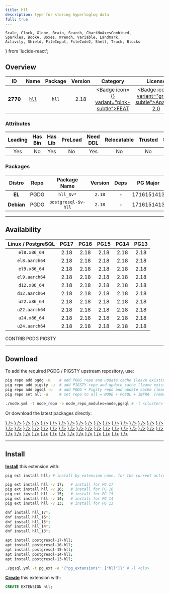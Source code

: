 ```yaml
---
title: hll
description: type for storing hyperloglog data
full: true
---
```


    Scale, Clock, Globe, Brain, Search, ChartNoAxesCombined,
    Sparkles, BookA, Boxes, Wrench, Variable, Landmark,
    Activity, Shield, FileInput, FileCode2, Shell, Truck, Blocks
} from 'lucide-react';

## Overview

| <TooltipIconButton tooltip="Extension unique identifier" side="top">ID</TooltipIconButton> | <TooltipIconButton tooltip="Extension name" side="top">Name</TooltipIconButton> | <TooltipIconButton tooltip="Package name for installation" side="top">Package</TooltipIconButton> | <TooltipIconButton tooltip="Latest available extension version" side="top">Version</TooltipIconButton> | <TooltipIconButton tooltip="Extension category" side="top">Category</TooltipIconButton> | <TooltipIconButton tooltip="Open source license" side="top">License</TooltipIconButton> | <TooltipIconButton tooltip="Programming language" side="top">Lang</TooltipIconButton> |
|:--------:|:--------:|:----------:|:--------------:|:---------------------------------------:|:------------------------------------------------------:|:----:|
| **2770** | [`hll`](https://github.com/citusdata/postgresql-hll) | `hll` | 2.18 | <a href="/ext/feat" className="no-underline"><Badge icon={<Sparkles />} variant="pink-subtle">FEAT</Badge></a> | <a href="/ext/list/license#apache-20" className="no-underline"><Badge icon={<Scale />} variant="green-subtle">Apache-2.0</Badge></a> | <a href="/ext/list/lang#c-1"><Badge icon={<FileCode2 />} variant="purple-subtle">C++</Badge></a> |

### Attributes

| <TooltipIconButton tooltip="The Primary Leading extension in the Package" side="top">Leading</TooltipIconButton> | <TooltipIconButton tooltip="Contains binary utils" side="top">Has Bin</TooltipIconButton> | <TooltipIconButton tooltip="Contains .so shared library files" side="top">Has Lib</TooltipIconButton> | <TooltipIconButton tooltip="Requires preloading via shared_preload_libraries" side="top">PreLoad</TooltipIconButton> | <TooltipIconButton tooltip="Requires CREATE EXTENSION DDL command" side="top">Need DDL</TooltipIconButton> | <TooltipIconButton tooltip="Can be installed in any schema" side="top">Relocatable</TooltipIconButton> | <TooltipIconButton tooltip="Can be created by non-superuser" side="top">Trusted</TooltipIconButton> | <TooltipIconButton tooltip="Schemas used by this extension" side="top">Schemas</TooltipIconButton> |
|:-------:|:-------:|:-------:|:-------:|:--------:|:-----------:|:-------:|:-------:|
| Yes | No | Yes | No | Yes | No | No | - |

### Packages

| <TooltipIconButton tooltip="Linux distribution family, EL or Debian" side="top">Distro</TooltipIconButton> | <TooltipIconButton tooltip="Package repository" side="top">Repo</TooltipIconButton> | <TooltipIconButton tooltip="The RPM/DEB Package Name Pattern (replace $v with real pg major)" side="top">Package Name</TooltipIconButton> | <TooltipIconButton tooltip="Latest package version" side="top">Version</TooltipIconButton> | <TooltipIconButton tooltip="RPM/DEB Package dependencies" side="top">Deps</TooltipIconButton> | <TooltipIconButton tooltip="Available in these PostgreSQL Major Versions" side="top">PG Major</TooltipIconButton> |
|:----------:|:--------:|:------------------------:|:-----------:|:------------:|:------------------:|
|   **EL**   | <Badge variant="blue-subtle"><span className="font-bold">PGDG</span></Badge> | `hll_$v*` | `2.18` | - | <Badge variant="green-subtle">17</Badge><Badge variant="green-subtle">16</Badge><Badge variant="green-subtle">15</Badge><Badge variant="green-subtle">14</Badge><Badge variant="green-subtle">13</Badge> |
| **Debian** | <Badge variant="blue-subtle"><span className="font-bold">PGDG</span></Badge> | `postgresql-$v-hll` | `2.18` | - | <Badge variant="green-subtle">17</Badge><Badge variant="green-subtle">16</Badge><Badge variant="green-subtle">15</Badge><Badge variant="green-subtle">14</Badge><Badge variant="green-subtle">13</Badge> |



------

## Availability

| <TooltipIconButton tooltip="Linux Distro Arch / PostgreSQL Major Version" side="top">Linux / PostgreSQL </TooltipIconButton> | **PG17** | **PG16** | **PG15** | **PG14** | **PG13** |
|:-----:|:-----:|:-----:|:-----:|:-----:|:-----:|
| `el8.x86_64` | <Badge variant="blue-subtle">2.18</Badge> | <Badge variant="blue-subtle">2.18</Badge> | <Badge variant="blue-subtle">2.18</Badge> | <Badge variant="blue-subtle">2.18</Badge> | <Badge variant="blue-subtle">2.18</Badge> |
| `el8.aarch64` | <Badge variant="blue-subtle">2.18</Badge> | <Badge variant="blue-subtle">2.18</Badge> | <Badge variant="blue-subtle">2.18</Badge> | <Badge variant="blue-subtle">2.18</Badge> | <Badge variant="blue-subtle">2.18</Badge> |
| `el9.x86_64` | <Badge variant="blue-subtle">2.18</Badge> | <Badge variant="blue-subtle">2.18</Badge> | <Badge variant="blue-subtle">2.18</Badge> | <Badge variant="blue-subtle">2.18</Badge> | <Badge variant="blue-subtle">2.18</Badge> |
| `el9.aarch64` | <Badge variant="blue-subtle">2.18</Badge> | <Badge variant="blue-subtle">2.18</Badge> | <Badge variant="blue-subtle">2.18</Badge> | <Badge variant="blue-subtle">2.18</Badge> | <Badge variant="blue-subtle">2.18</Badge> |
| `d12.x86_64` | <Badge variant="blue-subtle">2.18</Badge> | <Badge variant="blue-subtle">2.18</Badge> | <Badge variant="blue-subtle">2.18</Badge> | <Badge variant="blue-subtle">2.18</Badge> | <Badge variant="blue-subtle">2.18</Badge> |
| `d12.aarch64` | <Badge variant="blue-subtle">2.18</Badge> | <Badge variant="blue-subtle">2.18</Badge> | <Badge variant="blue-subtle">2.18</Badge> | <Badge variant="blue-subtle">2.18</Badge> | <Badge variant="blue-subtle">2.18</Badge> |
| `u22.x86_64` | <Badge variant="blue-subtle">2.18</Badge> | <Badge variant="blue-subtle">2.18</Badge> | <Badge variant="blue-subtle">2.18</Badge> | <Badge variant="blue-subtle">2.18</Badge> | <Badge variant="blue-subtle">2.18</Badge> |
| `u22.aarch64` | <Badge variant="blue-subtle">2.18</Badge> | <Badge variant="blue-subtle">2.18</Badge> | <Badge variant="blue-subtle">2.18</Badge> | <Badge variant="blue-subtle">2.18</Badge> | <Badge variant="blue-subtle">2.18</Badge> |
| `u24.x86_64` | <Badge variant="blue-subtle">2.18</Badge> | <Badge variant="blue-subtle">2.18</Badge> | <Badge variant="blue-subtle">2.18</Badge> | <Badge variant="blue-subtle">2.18</Badge> | <Badge variant="blue-subtle">2.18</Badge> |
| `u24.aarch64` | <Badge variant="blue-subtle">2.18</Badge> | <Badge variant="blue-subtle">2.18</Badge> | <Badge variant="blue-subtle">2.18</Badge> | <Badge variant="blue-subtle">2.18</Badge> | <Badge variant="blue-subtle">2.18</Badge> |

<Badge variant="green-subtle"><span className="font-black">CONTRIB</span></Badge> <Badge variant="blue-subtle"><span className="font-black">PGDG</span></Badge> <Badge variant="amber-subtle"><span className="font-black">PIGSTY</span></Badge>

------

## Download

To add the required PGDG / PIGSTY upstream repository, use:

```bash tab="pig"
pig repo add pgdg -u    # add PGDG repo and update cache (leave existing repos)
pig repo add pigsty -u  # add PIGSTY repo and update cache (leave existing repos)
pig repo add pgsql -u   # add PGDG + Pigsty repo and update cache (leave existing repos)
pig repo set all -u     # set repo to all = NODE + PGSQL + INFRA  (remove existing repos)
```
```bash tab="pigsty"
./node.yml -t node_repo -e node_repo_modules=node,pgsql # -l <cluster>
```

Or download the latest packages directly:

<Files>
    <Folder name="el8.x86_64">
        <a href="https://download.postgresql.org/pub/repos/yum/17/redhat/rhel-8-x86_64/hll_17-2.18-2PGDG.rhel8.x86_64.rpm"><File name="hll_17-2.18-2PGDG.rhel8.x86_64.rpm" icon={<Package className="text-emerald-500" />} /></a>
        <a href="https://download.postgresql.org/pub/repos/yum/16/redhat/rhel-8-x86_64/hll_16-2.18-1PGDG.rhel8.x86_64.rpm"><File name="hll_16-2.18-1PGDG.rhel8.x86_64.rpm" icon={<Package className="text-emerald-500" />} /></a>
        <a href="https://download.postgresql.org/pub/repos/yum/15/redhat/rhel-8-x86_64/hll_15-2.18-1PGDG.rhel8.x86_64.rpm"><File name="hll_15-2.18-1PGDG.rhel8.x86_64.rpm" icon={<Package className="text-emerald-500" />} /></a>
        <a href="https://download.postgresql.org/pub/repos/yum/14/redhat/rhel-8-x86_64/hll_14-2.18-1PGDG.rhel8.x86_64.rpm"><File name="hll_14-2.18-1PGDG.rhel8.x86_64.rpm" icon={<Package className="text-emerald-500" />} /></a>
        <a href="https://download.postgresql.org/pub/repos/yum/13/redhat/rhel-8-x86_64/hll_13-2.18-1PGDG.rhel8.x86_64.rpm"><File name="hll_13-2.18-1PGDG.rhel8.x86_64.rpm" icon={<Package className="text-emerald-500" />} /></a>
    </Folder>
    <Folder name="el8.aarch64">
        <a href="https://download.postgresql.org/pub/repos/yum/17/redhat/rhel-8-aarch64/hll_17-2.18-2PGDG.rhel8.aarch64.rpm"><File name="hll_17-2.18-2PGDG.rhel8.aarch64.rpm" icon={<Package className="text-orange-500" />} /></a>
        <a href="https://download.postgresql.org/pub/repos/yum/16/redhat/rhel-8-aarch64/hll_16-2.18-1PGDG.rhel8.aarch64.rpm"><File name="hll_16-2.18-1PGDG.rhel8.aarch64.rpm" icon={<Package className="text-orange-500" />} /></a>
        <a href="https://download.postgresql.org/pub/repos/yum/15/redhat/rhel-8-aarch64/hll_15-2.18-1PGDG.rhel8.aarch64.rpm"><File name="hll_15-2.18-1PGDG.rhel8.aarch64.rpm" icon={<Package className="text-orange-500" />} /></a>
        <a href="https://download.postgresql.org/pub/repos/yum/14/redhat/rhel-8-aarch64/hll_14-2.18-1PGDG.rhel8.aarch64.rpm"><File name="hll_14-2.18-1PGDG.rhel8.aarch64.rpm" icon={<Package className="text-orange-500" />} /></a>
        <a href="https://download.postgresql.org/pub/repos/yum/13/redhat/rhel-8-aarch64/hll_13-2.18-1PGDG.rhel8.aarch64.rpm"><File name="hll_13-2.18-1PGDG.rhel8.aarch64.rpm" icon={<Package className="text-orange-500" />} /></a>
    </Folder>
    <Folder name="el9.x86_64">
        <a href="https://download.postgresql.org/pub/repos/yum/17/redhat/rhel-9-x86_64/hll_17-2.18-2PGDG.rhel9.x86_64.rpm"><File name="hll_17-2.18-2PGDG.rhel9.x86_64.rpm" icon={<Package className="text-emerald-500" />} /></a>
        <a href="https://download.postgresql.org/pub/repos/yum/16/redhat/rhel-9-x86_64/hll_16-2.18-1PGDG.rhel9.x86_64.rpm"><File name="hll_16-2.18-1PGDG.rhel9.x86_64.rpm" icon={<Package className="text-emerald-500" />} /></a>
        <a href="https://download.postgresql.org/pub/repos/yum/15/redhat/rhel-9-x86_64/hll_15-2.18-1PGDG.rhel9.x86_64.rpm"><File name="hll_15-2.18-1PGDG.rhel9.x86_64.rpm" icon={<Package className="text-emerald-500" />} /></a>
        <a href="https://download.postgresql.org/pub/repos/yum/14/redhat/rhel-9-x86_64/hll_14-2.18-1PGDG.rhel9.x86_64.rpm"><File name="hll_14-2.18-1PGDG.rhel9.x86_64.rpm" icon={<Package className="text-emerald-500" />} /></a>
        <a href="https://download.postgresql.org/pub/repos/yum/13/redhat/rhel-9-x86_64/hll_13-2.18-1PGDG.rhel9.x86_64.rpm"><File name="hll_13-2.18-1PGDG.rhel9.x86_64.rpm" icon={<Package className="text-emerald-500" />} /></a>
    </Folder>
    <Folder name="el9.aarch64">
        <a href="https://download.postgresql.org/pub/repos/yum/17/redhat/rhel-9-aarch64/hll_17-2.18-2PGDG.rhel9.aarch64.rpm"><File name="hll_17-2.18-2PGDG.rhel9.aarch64.rpm" icon={<Package className="text-orange-500" />} /></a>
        <a href="https://download.postgresql.org/pub/repos/yum/16/redhat/rhel-9-aarch64/hll_16-2.18-1PGDG.rhel9.aarch64.rpm"><File name="hll_16-2.18-1PGDG.rhel9.aarch64.rpm" icon={<Package className="text-orange-500" />} /></a>
        <a href="https://download.postgresql.org/pub/repos/yum/15/redhat/rhel-9-aarch64/hll_15-2.18-1PGDG.rhel9.aarch64.rpm"><File name="hll_15-2.18-1PGDG.rhel9.aarch64.rpm" icon={<Package className="text-orange-500" />} /></a>
        <a href="https://download.postgresql.org/pub/repos/yum/14/redhat/rhel-9-aarch64/hll_14-2.18-1PGDG.rhel9.aarch64.rpm"><File name="hll_14-2.18-1PGDG.rhel9.aarch64.rpm" icon={<Package className="text-orange-500" />} /></a>
        <a href="https://download.postgresql.org/pub/repos/yum/13/redhat/rhel-9-aarch64/hll_13-2.18-1PGDG.rhel9.aarch64.rpm"><File name="hll_13-2.18-1PGDG.rhel9.aarch64.rpm" icon={<Package className="text-orange-500" />} /></a>
    </Folder>
    <Folder name="d12.x86_64">
        <a href="https://apt.postgresql.org/pub/repos/apt/pool/main/p/postgresql-hll/postgresql-17-hll_2.18-2.pgdg120+1_arm64.deb"><File name="postgresql-17-hll_2.18-2.pgdg120+1_arm64.deb" icon={<Box className="text-emerald-500" />} /></a>
        <a href="https://apt.postgresql.org/pub/repos/apt/pool/main/p/postgresql-hll/postgresql-16-hll_2.18-2.pgdg120+1_arm64.deb"><File name="postgresql-16-hll_2.18-2.pgdg120+1_arm64.deb" icon={<Box className="text-emerald-500" />} /></a>
        <a href="https://apt.postgresql.org/pub/repos/apt/pool/main/p/postgresql-hll/postgresql-15-hll_2.18-2.pgdg120+1_arm64.deb"><File name="postgresql-15-hll_2.18-2.pgdg120+1_arm64.deb" icon={<Box className="text-emerald-500" />} /></a>
        <a href="https://apt.postgresql.org/pub/repos/apt/pool/main/p/postgresql-hll/postgresql-14-hll_2.18-2.pgdg120+1_arm64.deb"><File name="postgresql-14-hll_2.18-2.pgdg120+1_arm64.deb" icon={<Box className="text-emerald-500" />} /></a>
        <a href="https://apt.postgresql.org/pub/repos/apt/pool/main/p/postgresql-hll/postgresql-13-hll_2.18-2.pgdg120+1_arm64.deb"><File name="postgresql-13-hll_2.18-2.pgdg120+1_arm64.deb" icon={<Box className="text-emerald-500" />} /></a>
    </Folder>
    <Folder name="d12.aarch64">
        <a href="https://apt.postgresql.org/pub/repos/apt/pool/main/p/postgresql-hll/postgresql-17-hll_2.18-2.pgdg120+1_amd64.deb"><File name="postgresql-17-hll_2.18-2.pgdg120+1_amd64.deb" icon={<Box className="text-orange-500" />} /></a>
        <a href="https://apt.postgresql.org/pub/repos/apt/pool/main/p/postgresql-hll/postgresql-16-hll_2.18-2.pgdg120+1_amd64.deb"><File name="postgresql-16-hll_2.18-2.pgdg120+1_amd64.deb" icon={<Box className="text-orange-500" />} /></a>
        <a href="https://apt.postgresql.org/pub/repos/apt/pool/main/p/postgresql-hll/postgresql-15-hll_2.18-2.pgdg120+1_amd64.deb"><File name="postgresql-15-hll_2.18-2.pgdg120+1_amd64.deb" icon={<Box className="text-orange-500" />} /></a>
        <a href="https://apt.postgresql.org/pub/repos/apt/pool/main/p/postgresql-hll/postgresql-14-hll_2.18-2.pgdg120+1_amd64.deb"><File name="postgresql-14-hll_2.18-2.pgdg120+1_amd64.deb" icon={<Box className="text-orange-500" />} /></a>
        <a href="https://apt.postgresql.org/pub/repos/apt/pool/main/p/postgresql-hll/postgresql-13-hll_2.18-2.pgdg120+1_amd64.deb"><File name="postgresql-13-hll_2.18-2.pgdg120+1_amd64.deb" icon={<Box className="text-orange-500" />} /></a>
    </Folder>
    <Folder name="u22.x86_64">
        <a href="https://apt.postgresql.org/pub/repos/apt/pool/main/p/postgresql-hll/postgresql-17-hll_2.18-2.pgdg22.04+1_amd64.deb"><File name="postgresql-17-hll_2.18-2.pgdg22.04+1_amd64.deb" icon={<Box className="text-emerald-500" />} /></a>
        <a href="https://apt.postgresql.org/pub/repos/apt/pool/main/p/postgresql-hll/postgresql-16-hll_2.18-2.pgdg22.04+1_amd64.deb"><File name="postgresql-16-hll_2.18-2.pgdg22.04+1_amd64.deb" icon={<Box className="text-emerald-500" />} /></a>
        <a href="https://apt.postgresql.org/pub/repos/apt/pool/main/p/postgresql-hll/postgresql-15-hll_2.18-2.pgdg22.04+1_amd64.deb"><File name="postgresql-15-hll_2.18-2.pgdg22.04+1_amd64.deb" icon={<Box className="text-emerald-500" />} /></a>
        <a href="https://apt.postgresql.org/pub/repos/apt/pool/main/p/postgresql-hll/postgresql-14-hll_2.18-2.pgdg22.04+1_amd64.deb"><File name="postgresql-14-hll_2.18-2.pgdg22.04+1_amd64.deb" icon={<Box className="text-emerald-500" />} /></a>
        <a href="https://apt.postgresql.org/pub/repos/apt/pool/main/p/postgresql-hll/postgresql-13-hll_2.18-2.pgdg22.04+1_amd64.deb"><File name="postgresql-13-hll_2.18-2.pgdg22.04+1_amd64.deb" icon={<Box className="text-emerald-500" />} /></a>
    </Folder>
    <Folder name="u22.aarch64">
        <a href="https://apt.postgresql.org/pub/repos/apt/pool/main/p/postgresql-hll/postgresql-17-hll_2.18-2.pgdg22.04+1_arm64.deb"><File name="postgresql-17-hll_2.18-2.pgdg22.04+1_arm64.deb" icon={<Box className="text-orange-500" />} /></a>
        <a href="https://apt.postgresql.org/pub/repos/apt/pool/main/p/postgresql-hll/postgresql-16-hll_2.18-2.pgdg22.04+1_arm64.deb"><File name="postgresql-16-hll_2.18-2.pgdg22.04+1_arm64.deb" icon={<Box className="text-orange-500" />} /></a>
        <a href="https://apt.postgresql.org/pub/repos/apt/pool/main/p/postgresql-hll/postgresql-15-hll_2.18-2.pgdg22.04+1_arm64.deb"><File name="postgresql-15-hll_2.18-2.pgdg22.04+1_arm64.deb" icon={<Box className="text-orange-500" />} /></a>
        <a href="https://apt.postgresql.org/pub/repos/apt/pool/main/p/postgresql-hll/postgresql-14-hll_2.18-2.pgdg22.04+1_arm64.deb"><File name="postgresql-14-hll_2.18-2.pgdg22.04+1_arm64.deb" icon={<Box className="text-orange-500" />} /></a>
        <a href="https://apt.postgresql.org/pub/repos/apt/pool/main/p/postgresql-hll/postgresql-13-hll_2.18-2.pgdg22.04+1_arm64.deb"><File name="postgresql-13-hll_2.18-2.pgdg22.04+1_arm64.deb" icon={<Box className="text-orange-500" />} /></a>
    </Folder>
    <Folder name="u24.x86_64">
        <a href="https://apt.postgresql.org/pub/repos/apt/pool/main/p/postgresql-hll/postgresql-17-hll_2.18-2.pgdg24.04+1_amd64.deb"><File name="postgresql-17-hll_2.18-2.pgdg24.04+1_amd64.deb" icon={<Box className="text-emerald-500" />} /></a>
        <a href="https://apt.postgresql.org/pub/repos/apt/pool/main/p/postgresql-hll/postgresql-16-hll_2.18-2.pgdg24.04+1_amd64.deb"><File name="postgresql-16-hll_2.18-2.pgdg24.04+1_amd64.deb" icon={<Box className="text-emerald-500" />} /></a>
        <a href="https://apt.postgresql.org/pub/repos/apt/pool/main/p/postgresql-hll/postgresql-15-hll_2.18-2.pgdg24.04+1_amd64.deb"><File name="postgresql-15-hll_2.18-2.pgdg24.04+1_amd64.deb" icon={<Box className="text-emerald-500" />} /></a>
        <a href="https://apt.postgresql.org/pub/repos/apt/pool/main/p/postgresql-hll/postgresql-14-hll_2.18-2.pgdg24.04+1_amd64.deb"><File name="postgresql-14-hll_2.18-2.pgdg24.04+1_amd64.deb" icon={<Box className="text-emerald-500" />} /></a>
        <a href="https://apt.postgresql.org/pub/repos/apt/pool/main/p/postgresql-hll/postgresql-13-hll_2.18-2.pgdg24.04+1_amd64.deb"><File name="postgresql-13-hll_2.18-2.pgdg24.04+1_amd64.deb" icon={<Box className="text-emerald-500" />} /></a>
    </Folder>
    <Folder name="u24.aarch64">
        <a href="https://apt.postgresql.org/pub/repos/apt/pool/main/p/postgresql-hll/postgresql-17-hll_2.18-2.pgdg24.04+1_arm64.deb"><File name="postgresql-17-hll_2.18-2.pgdg24.04+1_arm64.deb" icon={<Box className="text-orange-500" />} /></a>
        <a href="https://apt.postgresql.org/pub/repos/apt/pool/main/p/postgresql-hll/postgresql-16-hll_2.18-2.pgdg24.04+1_arm64.deb"><File name="postgresql-16-hll_2.18-2.pgdg24.04+1_arm64.deb" icon={<Box className="text-orange-500" />} /></a>
        <a href="https://apt.postgresql.org/pub/repos/apt/pool/main/p/postgresql-hll/postgresql-15-hll_2.18-2.pgdg24.04+1_arm64.deb"><File name="postgresql-15-hll_2.18-2.pgdg24.04+1_arm64.deb" icon={<Box className="text-orange-500" />} /></a>
        <a href="https://apt.postgresql.org/pub/repos/apt/pool/main/p/postgresql-hll/postgresql-14-hll_2.18-2.pgdg24.04+1_arm64.deb"><File name="postgresql-14-hll_2.18-2.pgdg24.04+1_arm64.deb" icon={<Box className="text-orange-500" />} /></a>
        <a href="https://apt.postgresql.org/pub/repos/apt/pool/main/p/postgresql-hll/postgresql-13-hll_2.18-2.pgdg24.04+1_arm64.deb"><File name="postgresql-13-hll_2.18-2.pgdg24.04+1_arm64.deb" icon={<Box className="text-orange-500" />} /></a>
    </Folder>
</Files>

------

## Install

[**Install**](/docs/pgsql/ext/install) this extension with:

```bash tab="pig"
pig ext install hll; # install by extension name, for the current active PG version

pig ext install hll -v 17;   # install for PG 17
pig ext install hll -v 16;   # install for PG 16
pig ext install hll -v 15;   # install for PG 15
pig ext install hll -v 14;   # install for PG 14
pig ext install hll -v 13;   # install for PG 13
```
```bash tab="yum" 
dnf install hll_17*;
dnf install hll_16*;
dnf install hll_15*;
dnf install hll_14*;
dnf install hll_13*;
```
```bash tab="apt" 
apt install postgresql-17-hll;
apt install postgresql-16-hll;
apt install postgresql-15-hll;
apt install postgresql-14-hll;
apt install postgresql-13-hll;
```
```bash tab="ansible"
./pgsql.yml -t pg_ext -e '{"pg_extensions": ["hll"]}' # -l <cls>
```

[**Create**](/docs/pgsql/ext/create) this extension with:

```sql
CREATE EXTENSION hll;
```


